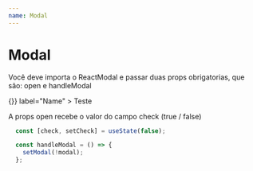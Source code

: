 ```yaml
---
name: Modal
---
```



# Modal

Você deve importa o ReactModal e passar duas props obrigatorias, que são:
open e handleModal

<Playground>
  <ReactModal open={false} handleModal={() => {}} label="Name" >
    <span>Teste</span>
  </ReactModal>
</Playground>


A props open recebe o valor do campo check (true / false)

```js
  const [check, setCheck] = useState(false);

  const handleModal = () => {
    setModal(!modal);
  };

```



